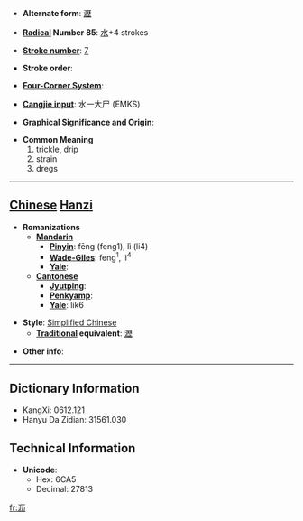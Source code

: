 * '''Alternate form''': [[瀝]]

* '''[[Wiktionary:Chinese radical index| Radical]] Number 85''': [[Wiktionary:Chinese radical index 水|水]]+4 strokes

* '''[[Wiktionary:Chinese total strokes index|Stroke number]]''': [[Wiktionary:Chinese total strokes index 7|7]]

* '''Stroke order''': 

* '''[[Wiktionary:Chinese four corner index|Four-Corner System]]''': 

* '''[[Wiktionary:Chinese Cangjie index|Cangjie input]]''': 水一大尸 (EMKS)

* '''Graphical Significance and Origin''': 

* '''Common Meaning'''
*#trickle, drip
*# strain
*# dregs


----

== [[Chinese]] [[Hanzi]] ==

* '''Romanizations'''
** '''[[Mandarin]]'''
*** '''[[Pinyin]]''': fēng (feng1), lì (li4)
*** '''[[Wade-Giles]]''': feng<sup>1</sup>, li<sup>4</sup>
*** '''[[Yale]]''': 
** '''[[Cantonese]]'''
*** '''[[Jyutping]]''':
*** '''[[Penkyamp]]''': 
*** '''[[Yale]]''': lik6

* '''Style''': [[Simplified Chinese]] 
** '''[[Traditional Chinese|Traditional]] equivalent''': [[瀝]]

* '''Other info''': 

----

== Dictionary Information ==

* KangXi: 0612.121
* Hanyu Da Zidian: 31561.030

== Technical Information ==

* '''Unicode''':
** Hex: 6CA5
** Decimal: 27813

[[fr:沥]]